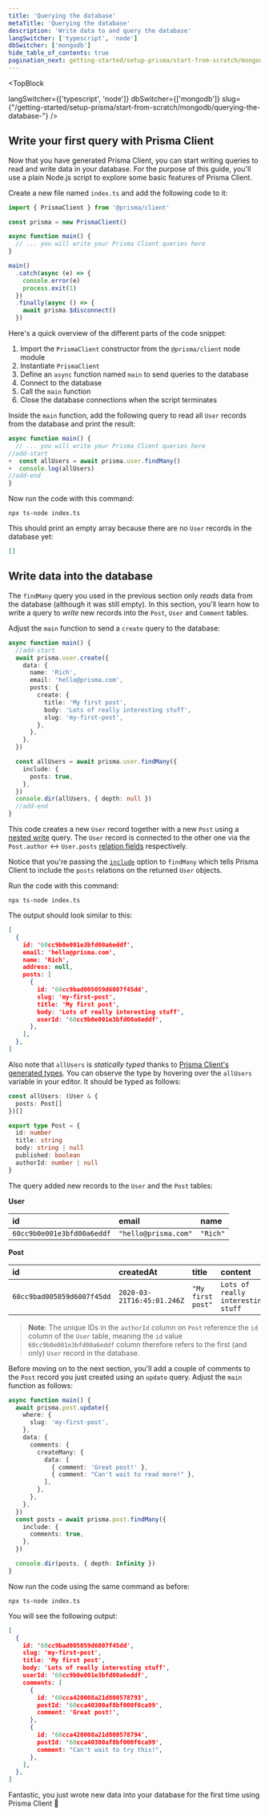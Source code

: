 ```yaml
---
title: 'Querying the database'
metaTitle: 'Querying the database'
description: 'Write data to and query the database'
langSwitcher: ['typescript', 'node']
dbSwitcher: ['mongodb']
hide_table_of_contents: true
pagination_next: getting-started/setup-prisma/start-from-scratch/mongodb/next-steps
---
```

<head>
    <title>{frontMatter.metaTitle}</title>
</head> 

<TopBlock
 
  langSwitcher={['typescript', 'node']}
  dbSwitcher={['mongodb']}
  slug={"/getting-started/setup-prisma/start-from-scratch/mongodb/querying-the-database-"}
 />

## Write your first query with Prisma Client

Now that you have generated Prisma Client, you can start writing queries to read and write data in your database. For the purpose of this guide, you'll use a plain Node.js script to explore some basic features of Prisma Client.

Create a new file named `index.ts` and add the following code to it:

```js file=index.ts copy showLineNumbers
import { PrismaClient } from '@prisma/client'

const prisma = new PrismaClient()

async function main() {
  // ... you will write your Prisma Client queries here
}

main()
  .catch(async (e) => {
    console.error(e)
    process.exit(1)
  })
  .finally(async () => {
    await prisma.$disconnect()
  })
```

Here's a quick overview of the different parts of the code snippet:

1. Import the `PrismaClient` constructor from the `@prisma/client` node module
1. Instantiate `PrismaClient`
1. Define an `async` function named `main` to send queries to the database
1. Connect to the database
1. Call the `main` function
1. Close the database connections when the script terminates

Inside the `main` function, add the following query to read all `User` records from the database and print the result:

```ts file=index.ts showLineNumbers
async function main() {
  // ... you will write your Prisma Client queries here
//add-start
+  const allUsers = await prisma.user.findMany()
+  console.log(allUsers)
//add-end
}
```

Now run the code with this command:

```terminal copy
npx ts-node index.ts
```

This should print an empty array because there are no `User` records in the database yet:

```json no-lines
[]
```

## Write data into the database

The `findMany` query you used in the previous section only _reads_ data from the database (although it was still empty). In this section, you'll learn how to write a query to _write_ new records into the `Post`, `User` and `Comment` tables.

Adjust the `main` function to send a `create` query to the database:

```ts file=index.ts highlight=2-21;add copy showLineNumbers
async function main() {
  //add-start
  await prisma.user.create({
    data: {
      name: 'Rich',
      email: 'hello@prisma.com',
      posts: {
        create: {
          title: 'My first post',
          body: 'Lots of really interesting stuff',
          slug: 'my-first-post',
        },
      },
    },
  })

  const allUsers = await prisma.user.findMany({
    include: {
      posts: true,
    },
  })
  console.dir(allUsers, { depth: null })
  //add-end
}
```

This code creates a new `User` record together with a new `Post` using a [nested write](/orm/prisma-client/queries/relation-queries#nested-writes) query. The `User` record is connected to the other one via the `Post.author` ↔ `User.posts` [relation fields](/orm/prisma-schema/data-model/relations#relation-fields) respectively.

Notice that you're passing the [`include`](/orm/prisma-client/queries/select-fields#include-relations-and-select-relation-fields) option to `findMany` which tells Prisma Client to include the `posts` relations on the returned `User` objects.

Run the code with this command:

```terminal copy
npx ts-node index.ts
```

The output should look similar to this:

```json no-lines
[
  {
    id: '60cc9b0e001e3bfd00a6eddf',
    email: 'hello@prisma.com',
    name: 'Rich',
    address: null,
    posts: [
      {
        id: '60cc9bad005059d6007f45dd',
        slug: 'my-first-post',
        title: 'My first post',
        body: 'Lots of really interesting stuff',
        userId: '60cc9b0e001e3bfd00a6eddf',
      },
    ],
  },
]
```

Also note that `allUsers` is _statically typed_ thanks to [Prisma Client's generated types](/orm/prisma-client/type-safety/operating-against-partial-structures-of-model-types). You can observe the type by hovering over the `allUsers` variable in your editor. It should be typed as follows:

```ts no-lines
const allUsers: (User & {
  posts: Post[]
})[]

export type Post = {
  id: number
  title: string
  body: string | null
  published: boolean
  authorId: number | null
}
```

The query added new records to the `User` and the `Post` tables:

**User**

| **id**                     | **email**            | **name** |
| :------------------------- | :------------------- | :------- |
| `60cc9b0e001e3bfd00a6eddf` | `"hello@prisma.com"` | `"Rich"` |

**Post**

| **id**                     | **createdAt**              | **title**         | **content**                        | **published** | **authorId**               |
| :------------------------- | :------------------------- | :---------------- | :--------------------------------- | :------------ | :------------------------- |
| `60cc9bad005059d6007f45dd` | `2020-03-21T16:45:01.246Z` | `"My first post"` | `Lots of really interesting stuff` | `false`       | `60cc9b0e001e3bfd00a6eddf` |

> **Note**: The unique IDs in the `authorId` column on `Post` reference the `id` column of the `User` table, meaning the `id` value `60cc9b0e001e3bfd00a6eddf` column therefore refers to the first (and only) `User` record in the database.

Before moving on to the next section, you'll add a couple of comments to the `Post` record you just created using an `update` query. Adjust the `main` function as follows:

```ts file=index.ts copy showLineNumbers
async function main() {
  await prisma.post.update({
    where: {
      slug: 'my-first-post',
    },
    data: {
      comments: {
        createMany: {
          data: [
            { comment: 'Great post!' },
            { comment: "Can't wait to read more!" },
          ],
        },
      },
    },
  })
  const posts = await prisma.post.findMany({
    include: {
      comments: true,
    },
  })

  console.dir(posts, { depth: Infinity })
}
```

Now run the code using the same command as before:

```terminal copy
npx ts-node index.ts
```

You will see the following output:

```json no-lines
[
  {
    id: '60cc9bad005059d6007f45dd',
    slug: 'my-first-post',
    title: 'My first post',
    body: 'Lots of really interesting stuff',
    userId: '60cc9b0e001e3bfd00a6eddf',
    comments: [
      {
        id: '60cca420008a21d800578793',
        postId: '60cca40300af8bf000f6ca99',
        comment: 'Great post!',
      },
      {
        id: '60cca420008a21d800578794',
        postId: '60cca40300af8bf000f6ca99',
        comment: "Can't wait to try this!",
      },
    ],
  },
]
```

Fantastic, you just wrote new data into your database for the first time using Prisma Client 🚀
